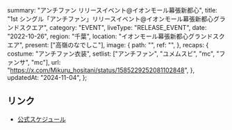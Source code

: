  summary: "アンチファン リリースイベント@イオンモール幕張新都心",
  title: "1st シングル「アンチファン」リリースイベント@イオンモール幕張新都心グランドスクエア",
  category: "EVENT",
  liveType: "RELEASE_EVENT",
  date: "2022-10-26",
  region: "千葉",
  location: "イオンモール幕張新都心グランドスクエア",
  present: ["高嶺のなでしこ"],
  image: {
    path: "",
    ref: "",
  },
  recaps: {
    costume: "アンチファン衣装",
    setlist: ["アンチファン", "ユメムスビ", "mc", "ファンサ", "mc"],
    url: "https://x.com/Mikuru_hositani/status/1585229252081102848",
  },
  updatedAt: "2024-11-04",
};

## リンク

- [公式スケジュール](https://takanenonadeshiko.jp/?p=520)
